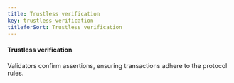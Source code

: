 ```yaml
---
title: Trustless verification
key: trustless-verification
titleforSort: Trustless verification
---
```


#### Trustless verification

Validators confirm assertions, ensuring transactions adhere to the protocol rules.
